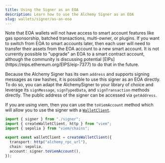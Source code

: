 ```yaml
---
title: Using the Signer as an EOA
description: Learn how to use the Alchemy Signer as an EOA
slug: wallets/signer/as-an-eoa
---
```


<Warning>
  Note that EOA wallets will not have access to smart account features like gas
  sponsorship, batched transactions, multi-owner, or plugins. If you want to
  switch from EOA to smart accounts later, then each user will need to transfer
  their assets from the EOA account to a new smart account. It is not currently
  possible to "upgrade" an EOA to a smart contract account, although the
  community is discussing potential
  [EIPs](https://eips.ethereum.org/EIPS/eip-7377) to do that in the future.
</Warning>

Because the Alchemy Signer has its own `address` and supports signing messages as raw hashes, it is possible to use this signer as an EOA directly. To do so, you can adapt the AlchemySigner to your library of choice and leverage its `signMessage`, `signTypedData`, and `signTransaction` methods directly. The public address of the signer can be accessed via `getAddress`.

If you are using viem, then you can use the `toViemAccount` method which will allow you to use the signer with a [`WalletClient`](https://viem.sh/docs/clients/wallet#local-accounts-private-key-mnemonic-etc).

<CodeBlocks>

```ts createWalletClient.ts
import { signer } from "./signer";
import { createWalletClient, http } from "viem";
import { sepolia } from "viem/chains";

export const walletClient = createWalletClient({
  transport: http("alchemy_rpc_url"),
  chain: sepolia,
  account: signer.toViemAccount(),
});
```

<Markdown src="../../shared/signer/signer.mdx" />

</CodeBlocks>
